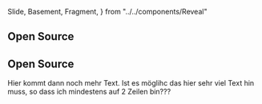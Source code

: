   Slide,
  Basement,
  Fragment,
} from "../../components/Reveal"

<Chapter>

<h2 id="open-source">Open Source</h2>

<Presentation>
  <Slide>
    <h2>Open Source</h2>
  </Slide>
</Presentation>

<section>

Hier kommt dann noch mehr Text. Ist es möglihc das hier sehr viel Text hin muss,
so dass ich mindestens auf 2 Zeilen bin???

</section>

</Chapter>
